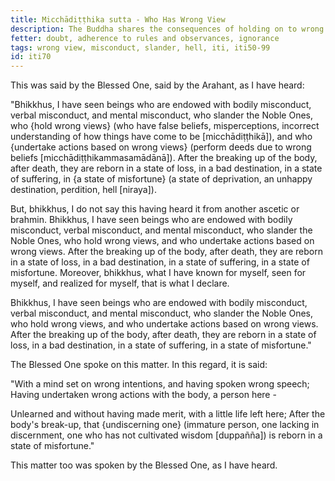 ```yaml
---
title: Micchādiṭṭhika sutta - Who Has Wrong View
description: The Buddha shares the consequences of holding on to wrong views and acting upon them based on his direct knowledge.
fetter: doubt, adherence to rules and observances, ignorance
tags: wrong view, misconduct, slander, hell, iti, iti50-99
id: iti70
---
```


This was said by the Blessed One, said by the Arahant, as I have heard:

"Bhikkhus, I have seen beings who are endowed with bodily misconduct, verbal misconduct, and mental misconduct, who slander the Noble Ones, who \{hold wrong views} (who have false beliefs, misperceptions, incorrect understanding of how things have come to be [micchādiṭṭhikā]), and who \{undertake actions based on wrong views} (perform deeds due to wrong beliefs [micchādiṭṭhikammasamādānā]). After the breaking up of the body, after death, they are reborn in a state of loss, in a bad destination, in a state of suffering, in \{a state of misfortune} (a state of deprivation, an unhappy destination, perdition, hell [niraya]).

But, bhikkhus, I do not say this having heard it from another ascetic or brahmin. Bhikkhus, I have seen beings who are endowed with bodily misconduct, verbal misconduct, and mental misconduct, who slander the Noble Ones, who hold wrong views, and who undertake actions based on wrong views. After the breaking up of the body, after death, they are reborn in a state of loss, in a bad destination, in a state of suffering, in a state of misfortune. Moreover, bhikkhus, what I have known for myself, seen for myself, and realized for myself, that is what I declare.

Bhikkhus, I have seen beings who are endowed with bodily misconduct, verbal misconduct, and mental misconduct, who slander the Noble Ones, who hold wrong views, and who undertake actions based on wrong views. After the breaking up of the body, after death, they are reborn in a state of loss, in a bad destination, in a state of suffering, in a state of misfortune."

The Blessed One spoke on this matter. In this regard, it is said:

"With a mind set on wrong intentions,
and having spoken wrong speech;
Having undertaken wrong actions with the body,
a person here -

Unlearned and without having made merit,
with a little life left here;
After the body's break-up,
that \{undiscerning one} (immature person, one lacking in discernment, one who has not cultivated wisdom [duppañña]) is reborn in a state of misfortune."

This matter too was spoken by the Blessed One, as I have heard.